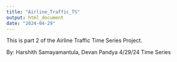 ```yaml
---
title: "Airline_Traffic_TS"
output: html_document
date: "2024-04-29"
---
```


This is part 2 of the Airline Traffic Time Series Project.

By: Harshith Samayamantula, Devan Pandya
4/29/24
Time Series 